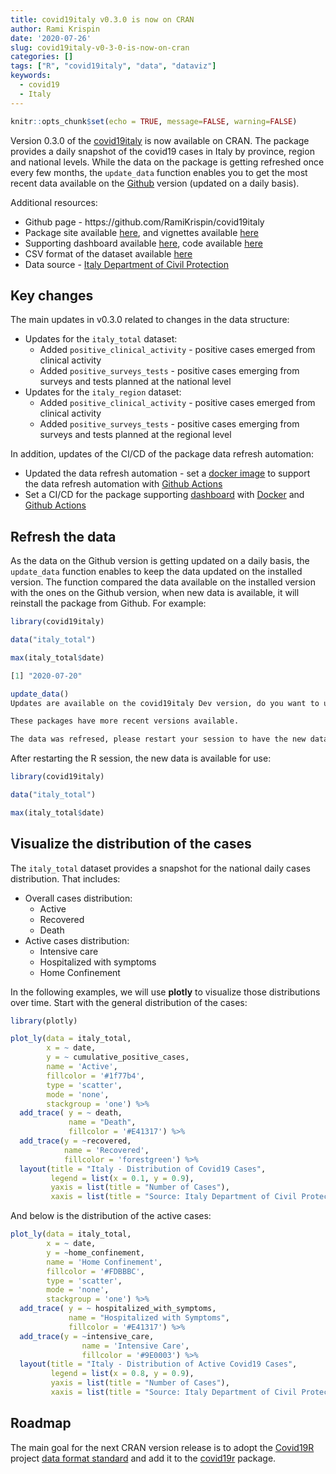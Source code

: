 ```yaml
---
title: covid19italy v0.3.0 is now on CRAN
author: Rami Krispin
date: '2020-07-26'
slug: covid19italy-v0-3-0-is-now-on-cran
categories: []
tags: ["R", "covid19italy", "data", "dataviz"]
keywords:
  - covid19
  - Italy
---
```


```r
knitr::opts_chunk$set(echo = TRUE, message=FALSE, warning=FALSE)
```

Version 0.3.0 of the [covid19italy](https://github.com/RamiKrispin/covid19Italy) is now available on CRAN. The package provides a daily snapshot of the covid19 cases in Italy by province, region and national levels. While the data on the package is getting refreshed once every few months, the `update_data` function enables you to get the most recent data available on the [Github](https://github.com/RamiKrispin/covid19italy) version (updated on a daily basis).

Additional resources:

* Github page - https://github.com/RamiKrispin/covid19italy
* Package site available [here](https://ramikrispin.github.io/covid19Italy/), and vignettes available [here](https://ramikrispin.github.io/covid19Italy/articles)
* Supporting dashboard available [here](https://ramikrispin.github.io/italy_dash/), code available [here](https://github.com/RamiKrispin/italy_dash)
* CSV format of the dataset available [here](https://github.com/RamiKrispin/covid19italy/tree/master/csv)
* Data source - [Italy Department of Civil Protection](http://www.protezionecivile.it/)


## Key changes

The main updates in v0.3.0 related to changes in the data structure:

* Updates for the `italy_total` dataset:
  * Added `positive_clinical_activity` - positive cases emerged from clinical activity
  * Added `positive_surveys_tests` - positive cases emerging from surveys and tests planned at the national level
* Updates for the `italy_region` dataset:
  * Added `positive_clinical_activity` - positive cases emerged from clinical activity
  * Added `positive_surveys_tests` - positive cases emerging from surveys and tests planned at the regional level

In addition, updates of the CI/CD of the package data refresh automation:

* Updated the data refresh automation - set a [docker image](https://hub.docker.com/r/rkrispin/covid19italy) to support the data refresh automation with [Github Actions](https://github.com/RamiKrispin/covid19Italy/blob/master/.github/workflows/data_refresh_docker.yml) 
* Set a CI/CD for the package supporting [dashboard](https://ramikrispin.github.io/italy_dash/) with [Docker](https://hub.docker.com/r/rkrispin/covid19italy) and [Github Actions](https://github.com/RamiKrispin/italy_dash/blob/master/.github/workflows/dashboard_refresh_docker.yml)

## Refresh the data

As the data on the Github version is getting updated on a daily basis, the `update_data` function enables to keep the data updated on the installed version. The function compared the data available on the installed version with the ones on the Github version, when new data is available, it will reinstall the package from Github. For example:

``` r
library(covid19italy)

data("italy_total")

max(italy_total$date)

[1] "2020-07-20"

update_data()
Updates are available on the covid19italy Dev version, do you want to update? n/Y y

These packages have more recent versions available.

The data was refresed, please restart your session to have the new data available
```

After restarting the R session, the new data is available for use:

```r
library(covid19italy)

data("italy_total")

max(italy_total$date)
```

## Visualize the distribution of the cases

The `italy_total` dataset provides a snapshot for the national daily cases distribution. That includes:

* Overall cases distribution:
  * Active 
  * Recovered
  * Death
* Active cases distribution:
  * Intensive care
  * Hospitalized with symptoms
  * Home Confinement
  
In the following examples, we will use **plotly** to visualize those distributions over time. Start with the general distribution of the cases:

```r
library(plotly)

plot_ly(data = italy_total,
        x = ~ date,
        y = ~ cumulative_positive_cases, 
        name = 'Active', 
        fillcolor = '#1f77b4',
        type = 'scatter',
        mode = 'none', 
        stackgroup = 'one') %>%
  add_trace( y = ~ death, 
             name = "Death",
             fillcolor = '#E41317') %>%
  add_trace(y = ~recovered, 
            name = 'Recovered', 
            fillcolor = 'forestgreen') %>%
  layout(title = "Italy - Distribution of Covid19 Cases",
         legend = list(x = 0.1, y = 0.9),
         yaxis = list(title = "Number of Cases"),
         xaxis = list(title = "Source: Italy Department of Civil Protection"))

```

And below is the distribution of the active cases:

```r
plot_ly(data = italy_total,
        x = ~ date,
        y = ~home_confinement, 
        name = 'Home Confinement', 
        fillcolor = '#FDBBBC',
        type = 'scatter',
        mode = 'none', 
        stackgroup = 'one') %>%
  add_trace( y = ~ hospitalized_with_symptoms, 
             name = "Hospitalized with Symptoms",
             fillcolor = '#E41317') %>%
  add_trace(y = ~intensive_care, 
                name = 'Intensive Care', 
                fillcolor = '#9E0003') %>%
  layout(title = "Italy - Distribution of Active Covid19 Cases",
         legend = list(x = 0.8, y = 0.9),
         yaxis = list(title = "Number of Cases"),
         xaxis = list(title = "Source: Italy Department of Civil Protection"))
```

## Roadmap

The main goal for the next CRAN version release is to adopt the [Covid19R](https://github.com/Covid19R) project [data format standard](https://covid19r.github.io/documentation/data-format-standard.html) and add it to the [covid19r](https://github.com/Covid19R/covid19R) package.
